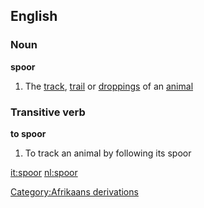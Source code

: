 ==English==
===Noun===
'''spoor'''
#The [[track]], [[trail]] or [[droppings]] of an [[animal]]
===Transitive verb===
'''to spoor'''
#To track an animal by following its spoor
[[Category:Afrikaans derivations]]

[[it:spoor]]
[[nl:spoor]]